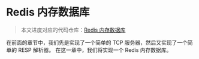 # Redis 内存数据库

> 本文进度对应的代码仓库：[Redis 内存数据库](https://github.com/inannan423/redigo/tree/database)

在前面的章节中，我们先是实现了一个简单的 TCP 服务器，然后又实现了一个简单的 RESP 解析器。
在这一章中，我们将实现一个 Redis 内存数据库。


